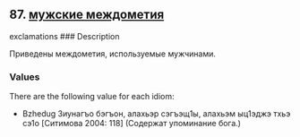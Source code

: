 ## 87. <a href =  'https://agricolamz.github.io/The_Circassian_Isoglosses_Database/87.html'>мужские междометия</a>
exclamations
### Description

Приведены междометия, используемые мужчинами.

### Values
There are the following value for each idiom:

* Bzhedug  Зиунагъо бэгъон, алахьэр сэгъэщ1ы, алахьэм ыц1эджэ тхьэ сэ1о [Ситимова 2004: 118] (Содержат упоминание бога.)


